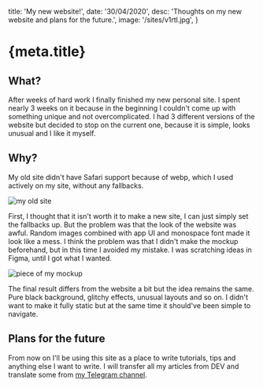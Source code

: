   title: 'My new website!',
  date: '30/04/2020',
  desc: 'Thoughts on my new website and plans for the future.',
  image: '/sites/v1rtl.jpg',
}

<h1>{meta.title}</h1>

## What?

After weeks of hard work I finally finished my new personal site.
I spent nearly 3 weeks on it because in the beginning I couldn't come up with something unique and not overcomplicated.
I had 3 different versions of the website but decided to stop on the current one, because it is simple, looks unusual and I like it myself.

## Why?

My old site didn't have Safari support because of webp, which I used actively on my site, without any fallbacks.

![my old site](/blog/old_site.jpg)

First, I thought that it isn't worth it to make a new site, I can just simply set the fallbacks up.
But the problem was that the look of the website was awful.
Random images combined with app UI and monospace font made it look like a mess.
I think the problem was that I didn't make the mockup beforehand, but in this time I avoided my mistake.
I was scratching ideas in Figma, until I got what I wanted.

![piece of my mockup](/blog/mockup.jpg)

The final result differs from the website a bit but the idea remains the same.
Pure black background, glitchy effects, unusual layouts and so on.
I didn't want to make it fully static but at the same time it should've been simple to navigate.

## Plans for the future

From now on I'll be using this site as a place to write tutorials, tips and anything else I want to write.
I will transfer all my articles from DEV and translate some from [my Telegram channel](https://t.me/we_use_js).

